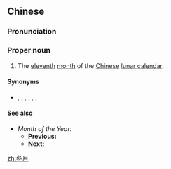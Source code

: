 ==Chinese==
{{zh-forms|[[winter]]|[[month]]}}

===Pronunciation===
{{zh-pron
|m=Dōngyuè
|c=dung1 jyut6
|cat=pn
}}

===Proper noun===
{{zh-proper noun}}

# {{lb|zh|archaic}} The [[eleventh]] [[month]] of the [[Chinese]] [[lunar calendar]].

====Synonyms====
* {{zh-l|仲冬}}, {{zh-l|寒豔}}, {{zh-l|暢月}}, {{zh-l|蒹月}}, {{zh-l|葭月}}, {{zh-l|龍潛月}}, {{zh-l|辜月}}

====See also====
* ''Month of the Year:'' {{zh-l|冬月}}
** '''Previous:''' {{zh-l|良月}}
** '''Next:''' {{zh-l|臘月}}

{{zh-cat|Chinese months}}

[[zh:冬月]]